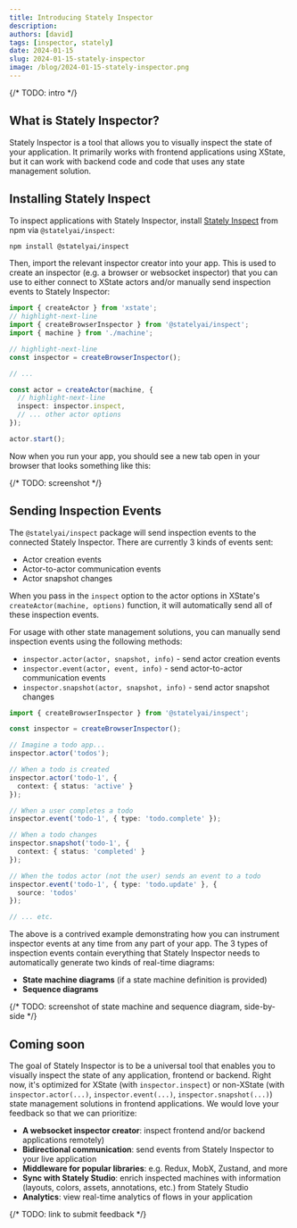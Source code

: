```yaml
---
title: Introducing Stately Inspector
description: 
authors: [david]
tags: [inspector, stately]
date: 2024-01-15
slug: 2024-01-15-stately-inspector
image: /blog/2024-01-15-stately-inspector.png
---
```


{/* TODO: intro */}

## What is Stately Inspector?

Stately Inspector is a tool that allows you to visually inspect the state of your application. It primarily works with frontend applications using XState, but it can work with backend code and code that uses any state management solution.

## Installing Stately Inspect

To inspect applications with Stately Inspector, install [Stately Inspect](https://github.com/statelyai/inspect) from npm via `@statelyai/inspect`:

```bash
npm install @statelyai/inspect
```

Then, import the relevant inspector creator into your app. This is used to create an inspector (e.g. a browser or websocket inspector) that you can use to either connect to XState actors and/or manually send inspection events to Stately Inspector:

```ts
import { createActor } from 'xstate';
// highlight-next-line
import { createBrowserInspector } from '@statelyai/inspect';
import { machine } from './machine';

// highlight-next-line
const inspector = createBrowserInspector();

// ...

const actor = createActor(machine, {
  // highlight-next-line
  inspect: inspector.inspect,
  // ... other actor options
});

actor.start();
```

Now when you run your app, you should see a new tab open in your browser that looks something like this:

{/* TODO: screenshot */}

## Sending Inspection Events

The `@statelyai/inspect` package will send inspection events to the connected Stately Inspector. There are currently 3 kinds of events sent:

- Actor creation events
- Actor-to-actor communication events
- Actor snapshot changes

When you pass in the `inspect` option to the actor options in XState's `createActor(machine, options)` function, it will automatically send all of these inspection events.

For usage with other state management solutions, you can manually send inspection events using the following methods:

- `inspector.actor(actor, snapshot, info)` - send actor creation events
- `inspector.event(actor, event, info)` - send actor-to-actor communication events
- `inspector.snapshot(actor, snapshot, info)` - send actor snapshot changes

```ts
import { createBrowserInspector } from '@statelyai/inspect';

const inspector = createBrowserInspector();

// Imagine a todo app...
inspector.actor('todos');

// When a todo is created
inspector.actor('todo-1', {
  context: { status: 'active' }
});

// When a user completes a todo
inspector.event('todo-1', { type: 'todo.complete' });

// When a todo changes
inspector.snapshot('todo-1', {
  context: { status: 'completed' }
});

// When the todos actor (not the user) sends an event to a todo
inspector.event('todo-1', { type: 'todo.update' }, {
  source: 'todos'
});

// ... etc.

```

The above is a contrived example demonstrating how you can instrument inspector events at any time from any part of your app. The 3 types of inspection events contain everything that Stately Inspector needs to automatically generate two kinds of real-time diagrams:

- **State machine diagrams** (if a state machine definition is provided)
- **Sequence diagrams**

{/* TODO: screenshot of state machine and sequence diagram, side-by-side */}

## Coming soon

The goal of Stately Inspector is to be a universal tool that enables you to visually inspect the state of any application, frontend or backend. Right now, it's optimized for XState (with `inspector.inspect`) or non-XState (with `inspector.actor(...)`, `inspector.event(...)`, `inspector.snapshot(...)`) state management solutions in frontend applications. We would love your feedback so that we can prioritize:

- **A websocket inspector creator**: inspect frontend and/or backend applications remotely)
- **Bidirectional communication**: send events from Stately Inspector to your live application
- **Middleware for popular libraries**: e.g. Redux, MobX, Zustand, and more
- **Sync with Stately Studio**: enrich inspected machines with information (layouts, colors, assets, annotations, etc.) from Stately Studio
- **Analytics**: view real-time analytics of flows in your application

{/* TODO: link to submit feedback */}
